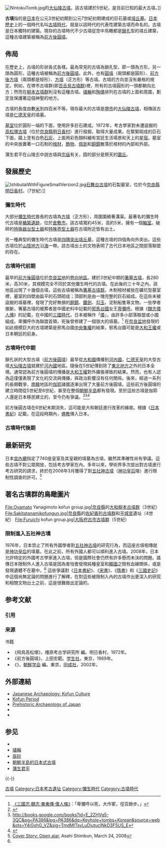 {{主條目消歧義|本條目介紹的是日本歷史上的一種大型墳墓。關於同名的日本歷史時代，參見'''「[[古墳時代|古墳時代]]」'''。}}

{{Japanese
|japanese = 古墳
|kana = こふん
|romaji = Kofun
}}

[[File:NintokuTomb.jpg|thumb]]的[[大仙陵古墳|大仙陵古墳]]。該古墳建於5世紀，是目前已知的最大古墳。]]

'''古墳'''指的是[[日本|日本]]在公元3世紀初期到公元7世紀初期建成的巨石墓或[[墳丘墓|墳丘墓]]。[[日本歷史|日本歷史]]上的一個時代名叫[[古墳時代|古墳時代]]，就是以該時代的代表性建築古墳而命名的。古墳是日本獨特的建築。現存的古墳時代不少古墳從空中鳥瞰都是[[鎖孔|鎖孔]]型的墳丘建築，這種古墳建築被稱為[[前方後圓墳|前方後圓墳]]。

==佈局==
在歷史上，古墳的形狀各式各樣。最為常見的古墳為鎖孔型，即一頭為方形，另一頭為圓形，這種古墳被稱為[[前方後圓墳|前方後圓墳]]。此外，也有[[圓墳|圓墳]]（兩頭都是圓形）、[[前方後方墳|前方後方墳]]（兩頭都是矩形）、[[方墳|方墳]]（正方形）等古墳。古墳的方向並沒有嚴格的規定。例如，在堺市古墳群(即[[百舌鳥古墳群|百舌鳥古墳群]])裡，所有的古墳圓形的一頭都朝向北方；然而在[[柳本古墳群|柳本古墳群]]則沒有這種古墳。[[埴輪|埴輪]]和[[陶俑|陶俑]]排列在古墳的上面和周圍，劃定並保護著這個神聖的地方。

古墳的長度由數[[米_(单位)|米]]到四百米不等。現存最大的古墳是[[堺市|堺市]]的[[大仙陵古墳|大仙陵古墳]]，相傳該古墳是[[仁德天皇|仁德天皇]]的墳墓。

[[墓室|墓室]]位於圓形一端的下面，使用許多巨石建成。1972年，考古學家對未遭盜掘的[[高松塚古墳|高松塚古墳]]（位於[[奈良縣|奈良縣]][[明日香村|明日香村]]）進行發掘，取得大量成果。在緊緊砌成的巨石下面，牆上塗有白色[[石灰|石灰]]，上面用彩色顏料繪有宮廷生活場景和天上的[[星宿|星宿]]。墓室的中央放置著一口石制的[[棺材|棺材]]，[[飾物|飾物]]、[[劍|佩劍]]和[[銅鏡|銅鏡]]散落於棺材的內部和外部。

蒲生君平在山陵志中説古墳與[[宗庙|宗庙]]有关，圆的部分是祭天的[[圜丘|圜丘]]。

==發展歷史==
[[File:IshibutaiWithFigureSmallVersion2.jpg|thumb]][[石舞台古墳|石舞台古墳]]的石製墓室，位於今[[奈良縣|奈良縣]][[明日香村|明日香村]]。（7世紀）]]

===彌生時代===
大部分[[彌生時代|彌生時代]]酋長的古墳為[[方墳|方墳]]（正方形），周圍圍繞著溝渠。最著名的彌生時代古墳是[[楯築遺跡|楯築遺跡]]，位於[[倉敷市|倉敷市]]。該古墳寬約45米，高約5米，擁有一個[[軸室|軸室]]。破碎的[[特殊器台型土器|特殊器台型土器]]和[[特殊壺型土器|特殊壺型土器]]在古墳附近皆有出土。

另一種典型的彌生時代古墳是[[四隅突出墳丘墓|四隅突出墳丘墓]]，這種古墳的四個角向外突出。這些古墳位於[[山陰地方|山陰地方]]沿[[日本海|海]]一帶。該古墳出土的文物表明了古代日本地區之間部落聯盟的存在。
===古墳時代前期===
最早的[[前方後圓墳|前方後圓墳]]位於[[奈良盆地|奈良盆地]]的[[卷向地區|卷向地區]]。建於3世紀中期的[[箸墓古墳|箸墓古墳]]，長280米，高30米，其規模完全不同於其他彌生時代的古墳。在此後的三十年之內，該地區出現了十幾個古墳，這些古墳被稱為[[箸墓古墳群|箸墓古墳群]]。木制棺材被放在礦坑型墓室裡，墓室的四壁由扁平的石頭砌成；頂部則是由一塊完整的巨石組成。在這些未被盜掘的墳墓裡，發現了完好無損的[[銅鏡|銅鏡]]、[[鐵劍|鐵劍]]、[[勾玉|勾玉]]、泥制船隻等文物。一些學者推斷，箸墓古墳的被葬者是中國史料中記載的[[邪馬台國|邪馬台國]]女王[[卑彌呼|卑彌呼]]。根據《[[魏志倭人傳|魏志倭人傳]]》的記載，在中國的[[三國時代|三國時代]]，日本被稱作「[[倭|倭]]」，由許多小部落聯盟或小國組成。卑彌呼作為聯盟首領，死後曾修建了一個很大的墳墓。<ref>[[s:三國志/卷30|《三國志·魏志·東夷傳·倭人條》]]：「卑彌呼以死，大作冢，徑百餘步。」</ref> 在[[奈良盆地|奈良盆地]]發現的如此規模巨大的古墳建築是邪馬台國[[中央集權|中央集權]]的結果，邪馬台國可能是[[大和王權|大和王權]]或日本朝廷的前身。
===古墳時代中期===
鎖孔狀的大型古墳（[[前方後圓墳|前方後圓墳]]）最早從[[大和國|大和國]]傳播到[[河內國|河內國]]，[[仁德天皇|仁德天皇]]的大型古墳[[大仙陵古墳|大仙陵古墳]]就建於[[河內國|河內國]]地區。隨後在5世紀傳到除了[[東北地方|東北地方]]之外的日本全境。通常認為前方後圓墳的傳播是[[大和王權|大和王權]]對外擴張導致的結果。然而，也有人認為這僅僅表現了文化的交流與傳播，與政治影響沒有任何關係。後來，經過一系列的長期戰爭，[[南韓|南韓]]地區的[[伽耶|伽耶]]諸國逐漸出現了大量前方後圓墳。這些前方後圓墳的建立時間從5世紀至6世紀，甚至在整個[[朝鮮半島|朝鮮半島]]都有發現。至於這些古墳是伽耶人還是日本移民建立的，至今仍有爭議。<ref name="yoshii">{{Cite web |url=http://www.international.ucla.edu/korea/pdfs/YoshiiPaperFinal.pdf |title=存档副本 |accessdate=2010-12-18 |archive-date=2013-10-06 |archive-url=https://web.archive.org/web/20131006195934/http://www.international.ucla.edu/korea/pdfs/YoshiiPaperFinal.pdf |dead-url=no }}</ref><ref>http://books.google.com/books?id=E_2ZHVg5-3QC&pg=PA386&lpg=PA386&dq=Keyhole+tombs+Korean&source=web&ots=Y4iGohG_VZ&sig=TmdMlTsyLuDiutuclNkD3F5US_E</ref><ref name="news.nationalgeographic.com">{{Cite web |url=http://news.nationalgeographic.com/news/2008/04/080428-ancient-tomb.html |title=存档副本 |accessdate=2010-12-18 |archive-date=2014-09-14 |archive-url=https://web.archive.org/web/20140914001011/http://news.nationalgeographic.com/news/2008/04/080428-ancient-tomb.html |dead-url=no }}</ref>

前方後圓古墳在6世紀末期消失，這可能是大和朝廷進行改革的緣故。根據《[[日本書紀|日本書紀]]》記載，在這段時期內，[[佛教|佛教]]傳入日本。

===古墳時代後期===
==最新研究==
日本[[宮內廳|宮內廳]]指定了740座皇室及其皇親的墳墓為古墳，雖然其準確性尚有爭議。這些古墳不對公眾開放，包括考古學家在內。多年以來，學術界多次提出對古墳進行考古研究的請求，終於在2008年3月獲得了對[[五社神古墳|五社神古墳]]（[[神功皇后|神功皇后]]陵）進行限制性調查的許可。<ref>[https://web.archive.org/web/20080328002113/http://www.asahi.com/english/Herald-asahi/TKY200803240075.html Cover Story: Open ajar], Asahi Shimbun, March 24, 2008</ref>

==著名古墳群的鳥瞰圖片==
<gallery>
File:Oyamato Yanagimoto kofun group.jpg|[[奈良縣|奈良縣]]的[[大和柳本古墳群|大和柳本古墳群]]（3世紀）
File:Sakitatanamikofungun.jpg|[[奈良縣|奈良縣]]的[[佐紀盾列古墳群|佐紀盾列古墳群]]和[[平城宮|平城宮]]遺址（4世紀）
File:Furuichi kofun group.jpg|[[大阪府|大阪府]][[古市古墳群|古市古墳群]]（5世紀）
</gallery>

===限制進入五社神古墳===
1976年，日本禁止了所有外國學者對[[五社神古墳|五社神古墳]]的研究行為，而這座古墳相傳就是[[神功皇后|神功皇后]]的墳墓。在此之前，所有外國人都可以順利進入古墳。2008年，日本允許特定的外國考古學家進入古墳，但是國際社會仍然有許多懸而未決的問題。謠傳日本限制外人進入古墳是因為害怕會發現純種皇室和[[韓國|韓國]]之間有血緣關係，或是發現遺體不在墓中。<ref name="news.nationalgeographic.com" /> 這些爭議對《[[日本書紀|日本書紀]]》、《[[宋書|宋書]]》、《[[隋書|隋書]]》和《[[三國史記|三國史記]]》中這個尚無定論的問題進行了解釋，在對這些被限制入內的古墳作出更深入的研究和相關文物出土之前，這是很難做出定論的。

== 参考文献 ==
=== 引用 ===
{{Reflist|30em}}

=== 来源 ===
{{refbegin}}
; 书籍
* 《飛鳥高松塚》，橿原考古学研究所 編。明日香村，1972年。
* 《前方後圓墳》，上田宏範。[[学生社|学生社]]，東京，1969年。
* 《{{lang|ja|前方後円墳と古代日朝関係}}》，[[朝鮮学会|朝鮮学会]] 編。東京，[[同成社|同成社]]，2002年。
{{refend}}

== 外部連結 ==
{{Commons category|Kofun}}
* [http://www.t-net.ne.jp/~keally/kofun.html  Japanese Archaeology: Kofun Culture]{{Wayback|url=http://www.t-net.ne.jp/~keally/kofun.html |date=20100303022102 }}
* [http://www.wa-pedia.com/history/kofun_period_era.shtml  Kofun Period] {{Wayback|url=http://www.wa-pedia.com/history/kofun_period_era.shtml |date=20200410095348 }}
* [https://web.archive.org/web/20110716090306/http://www.nbz.or.jp/eng/prehistoric.htm  Prehistoric Archaeology of Japan ]
* [https://web.archive.org/web/20101205010532/http://www.city.sakai.osaka.jp/kofun/ {{lang|ja|デジタル古墳百科（堺市）}}]
* [https://web.archive.org/web/20100420032703/http://kofun.fan.coocan.jp/ {{lang|ja|古墳のお部屋}}]

== 参见 ==
{{Portal box|日本|历史|人类学}}
* {{link-ja|日本古墳列表|日本の古墳一覧}}
* [[埴輪|埴輪]]
* [[辰砂|辰砂]]
* [[朝鮮半島的日本式古墳|朝鮮半島的日本式古墳]]
* [[蒲生君平|蒲生君平]]

{{-}}
{{Authority control}}

[[Category:古墳|]]
[[Category:日本考古遺址|Category:日本考古遺址]]
[[Category:彌生時代|Category:彌生時代]]
[[Category:古墳時代|Category:古墳時代]]